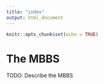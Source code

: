 ```yaml
---
title: "index"
output: html_document
---
```


```r
knitr::opts_chunk$set(echo = TRUE)
```

# The MBBS

TODO: Describe the MBBS

